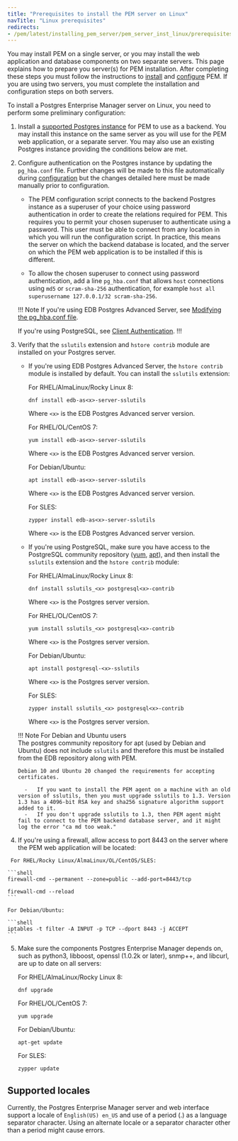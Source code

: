 ```yaml
---
title: "Prerequisites to install the PEM server on Linux"
navTitle: "Linux prerequisites"
redirects:
- /pem/latest/installing_pem_server/pem_server_inst_linux/prerequisites/
---
```


You may install PEM on a single server, or you may install the web application and database components on two separate servers.
This page explains how to prepare you server(s) for PEM installation. 
After completing these steps you must follow the instructions to [install](/pem/latest/installing/linux_x86_64/index.mdx) and [configure](/pem/8/installing/configuring_the_pem_server_on_linux.mdx) PEM.
If you are using two servers, you must complete the installation and configuration steps on both servers.


To install a Postgres Enterprise Manager server on Linux, you need to perform some preliminary configuration:
    
1.  Install a [supported Postgres instance](/pem/latest/index/#postgres-compatibility) for PEM to use as a backend. 
    You may install this instance on the same server as you will use for the PEM web application, or a separate server. 
    You may also use an existing Postgres instance providing the conditions below are met.

2.  Configure authentication on the Postgres instance by updating the `pg_hba.conf` file. 
    Further changes will be made to this file automatically during [configuration](/pem/latest/installing/configuring_the_pem_server_on_linux.mdx) but the changes detailed here must be made manually prior to configuration.
  
    - The PEM configuration script connects to the backend Postgres instance as a superuser of your choice using password authentication in order to create the relations required for PEM. 
      This requires you to permit your chosen superuser to authenticate using a password. This user must be able to connect from any location in which you will run the configuration script. 
      In practice, this means the server on which the backend database is located, and the server on which the PEM web application is to be installed if this is different.

    - To allow the chosen superuser to connect using password authentication, add a line `pg_hba.conf` that allows `host` connections using `md5` or `scram-sha-256` authentication,
      for example `host all superusername 127.0.0.1/32 scram-sha-256`.

    !!! Note
    If you're using EDB Postgres Advanced Server, see [Modifying the pg_hba.conf file](/pem/latest/managing_database_server/#modifying-the-pg_hbaconf-file).

    If you're using PostgreSQL, see [Client Authentication](https://www.postgresql.org/docs/current/auth-pg-hba-conf.html).
    !!!

3.  Verify that the `sslutils` extension and `hstore contrib` module are installed on your Postgres server.

    -   If you're using EDB Postgres Advanced Server, the `hstore contrib` module is installed by default. You can install the `sslutils` extension:

        For RHEL/AlmaLinux/Rocky Linux 8:
          
        ```shell
        dnf install edb-as<x>-server-sslutils
        ```

        Where `<x>` is the EDB Postgres Advanced server version.

        For RHEL/OL/CentOS 7:
          
        ```shell
        yum install edb-as<x>-server-sslutils
        ```

        Where `<x>` is the EDB Postgres Advanced server version.

        For Debian/Ubuntu:
          
        ```shell
        apt install edb-as<x>-server-sslutils
        ```

        Where `<x>` is the EDB Postgres Advanced server version.

        For SLES:
          
        ```shell
        zypper install edb-as<x>-server-sslutils
        ```

        Where `<x>` is the EDB Postgres Advanced server version.

    -   If you're using PostgreSQL, make sure you have access to the PostgreSQL community repository ([yum](https://www.postgresql.org/download/linux/redhat/), [apt](https://wiki.postgresql.org/wiki/Apt)), and then install the `sslutils` extension and the `hstore contrib` module: 

        For RHEL/AlmaLinux/Rocky Linux 8:
          
        ```shell
        dnf install sslutils_<x> postgresql<x>-contrib
        ```

        Where `<x>` is the Postgres server version.

        For RHEL/OL/CentOS 7:
          
        ```shell
        yum install sslutils_<x> postgresql<x>-contrib
        ```

        Where `<x>` is the Postgres server version.

        For Debian/Ubuntu:
          
        ```shell
        apt install postgresql-<x>-sslutils
        ```

        Where `<x>` is the Postgres server version.

        For SLES:
          
        ```shell
        zypper install sslutils_<x> postgresql<x>-contrib
        ```

        Where `<x>` is the Postgres server version.

    !!! Note For Debian and Ubuntu users     
        The postgres community repository for apt (used by Debian and Ubuntu) does not include `sslutils` and therefore this must be installed from the EDB repository along with PEM.
          
        Debian 10 and Ubuntu 20 changed the requirements for accepting certificates.

          -   If you want to install the PEM agent on a machine with an old version of sslutils, then you must upgrade sslutils to 1.3. Version 1.3 has a 4096-bit RSA key and sha256 signature algorithm support added to it.
          -   If you don't upgrade sslutils to 1.3, then PEM agent might fail to connect to the PEM backend database server, and it might log the error "ca md too weak."

  4.  If you're using a firewall, allow access to port 8443 on the server where the PEM web application will be located:

     For RHEL/Rocky Linux/AlmaLinux/OL/CentOS/SLES:

    ```shell
    firewall-cmd --permanent --zone=public --add-port=8443/tcp
         
    firewall-cmd --reload
    ```
       
    For Debian/Ubuntu:

    ```shell
    iptables -t filter -A INPUT -p TCP --dport 8443 -j ACCEPT
    ```

5. Make sure the components Postgres Enterprise Manager depends on, such as python3, libboost, openssl (1.0.2k or later), snmp++, and libcurl, are up to date on all servers: 

     For RHEL/AlmaLinux/Rocky Linux 8:

     ```shell
     dnf upgrade
     ```

     For RHEL/OL/CentOS 7:
   
     ```shell
    yum upgrade
    ```

    For Debian/Ubuntu:
   
    ```shell
    apt-get update
    ```

    For SLES:
   
   ```shell
   zypper update
   ```

## Supported locales

Currently, the Postgres Enterprise Manager server and web interface support a locale of `English(US) en_US` and use of a period (.) as a language separator character. Using an alternate locale or a separator character other than a period might cause errors.
